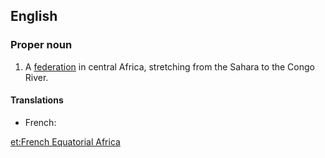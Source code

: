 ==English==
{{wikipedia}}

===Proper noun===
{{en-noun|-|sg=[[French]] [[equatorial|Equatorial]] [[Africa]]}}

# {{historical}} A [[federation]] in central Africa, stretching from the Sahara to the Congo River.

====Translations====
{{trans-top|federation in central Africa}}
* French: {{t|fr|Afrique Équatoriale Française|f}}
{{trans-mid}}
{{trans-bottom}}

[[et:French Equatorial Africa]]